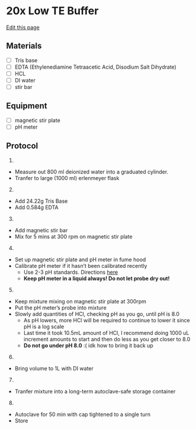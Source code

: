 # 20x Low TE Buffer
[Edit this page](https://github.com/remygatins/GatinsLab/edit/main/low_te_buffer.qmd)

## Materials
- [ ] Tris base
- [ ] EDTA (Ethylenediamine Tetraacetic Acid, Disodium Salt Dihydrate)
- [ ] HCL
- [ ] DI water
- [ ] stir bar

## Equipment
- [ ] magnetic stir plate
- [ ] pH meter


## Protocol
1.
- Measure out 800 ml deionized water into a graduated cylinder.
- Tranfer to large (1000 ml) erlenmeyer flask

2. 
- Add 24.22g Tris Base
- Add 0.584g EDTA

3. 
- Add magnetic stir bar
- Mix for 5 mins at 300 rpm on magnetic stir plate

4.
- Set up magnetic stir plate and pH meter in fume hood
- Calibrate pH meter if it hasn't been calibrated recently
  - Use 2-3 pH standards. Directions [here](https://remygatins.github.io/GatinsLabProtocols/lab_equip_ph_meter.html)
  - **Keep pH meter in a liquid always! Do not let probe dry out!**

5. 
- Keep mixture mixing on magnetic stir plate at 300rpm
- Put the pH meter's probe into mixture
- Slowly add quantities of HCl, checking pH as you go, until pH is 8.0
  - As pH lowers, more HCl will be required to continue to lower it since pH is a log scale
  - Last time it took 10.5mL amount of HCl, I recommend doing 1000 uL increment amounts to start and then do less as you get closer to 8.0
  - **Do not go under pH 8.0** :( idk how to bring it back up

6. 
- Bring volume to 1L with DI water

7.
- Tranfer mixture into a long-term autoclave-safe storage container

8.
- Autoclave for 50 min with cap tightened to a single turn
- Store
